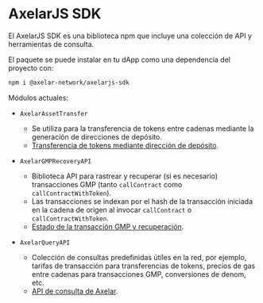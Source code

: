 <document>

# AxelarJS SDK

El AxelarJS SDK es una biblioteca npm que incluye una colección de API y herramientas de consulta.

El paquete se puede instalar en tu dApp como una dependencia del proyecto con:
```bash
npm i @axelar-network/axelarjs-sdk
```

Módulos actuales:

- `AxelarAssetTransfer`
    - Se utiliza para la transferencia de tokens entre cadenas mediante la generación de direcciones de depósito.
    - [Transferencia de tokens mediante dirección de depósito](token-transfer-dep-addr).

- `AxelarGMPRecoveryAPI`
    - Biblioteca API para rastrear y recuperar (si es necesario) transacciones GMP (tanto `callContract` como `callContractWithToken`).
    - Las transacciones se indexan por el hash de la transacción iniciada en la cadena de origen al invocar `callContract` o `callContractWithToken`.
    - [Estado de la transacción GMP y recuperación](tx-status-query-recovery).

- `AxelarQueryAPI`
    - Colección de consultas predefinidas útiles en la red, por ejemplo, tarifas de transacción para transferencias de tokens, precios de gas entre cadenas para transacciones GMP, conversiones de denom, etc.
    - [API de consulta de Axelar](axelar-query-api).</document>
